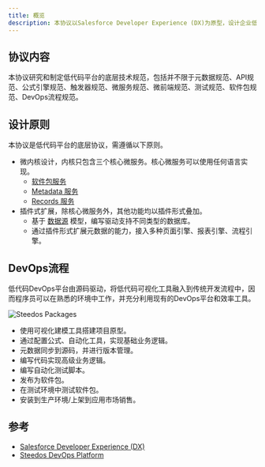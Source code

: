 ```yaml
---
title: 概览
description: 本协议以Salesforce Developer Experience (DX)为原型，设计企业低代码DevOps平台的基础规范。
---
```



## 协议内容

本协议研究和制定低代码平台的底层技术规范，包括并不限于元数据规范、API规范、公式引擎规范、触发器规范、微服务规范、微前端规范、测试规范、软件包规范、DevOps流程规范。

## 设计原则

本协议是低代码平台的底层协议，需遵循以下原则。

- 微内核设计，内核只包含三个核心微服务。核心微服务可以使用任何语言实现。
  - [软件包服务](./service-package)
  - [Metadata 服务](./service-metadata)
  - [Records 服务](./service-records)
- 插件式扩展，除核心微服务外，其他功能均以插件形式叠加。
  - 基于 [数据源](./datasource) 模型，编写驱动支持不同类型的数据库。
  - 通过插件形式扩展元数据的能力，接入多种页面引擎、报表引擎、流程引擎。

## DevOps流程

低代码DevOps平台由源码驱动，将低代码可视化工具融入到传统开发流程中，因而程序员可以在熟悉的环境中工作，并充分利用现有的DevOps平台和效率工具。

<img src={SteedosPackages} alt="Steedos Packages" />

- 使用可视化建模工具搭建项目原型。
- 通过配置公式、自动化工具，实现基础业务逻辑。
- 元数据同步到源码，并进行版本管理。
- 编写代码实现高级业务逻辑。
- 编写自动化测试脚本。
- 发布为软件包。
- 在测试环境中测试软件包。
- 安装到生产环境/上架到应用市场销售。

## 参考

- [Salesforce Developer Experience (DX)](https://developer.salesforce.com/developer-centers/developer-experience) 
- [Steedos DevOps Platform](https://www.steedos.cn/docs/deploy/devops) 

